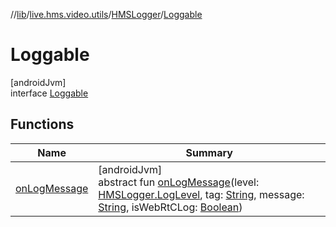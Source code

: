 //[lib](../../../../index)/[live.hms.video.utils](../../index)/[HMSLogger](../index)/[Loggable](index)

# Loggable

[androidJvm]\
interface [Loggable](index)

## Functions

| Name                           | Summary                                                                                                                                                                                                                                                                                                                                                                                            |
| ------------------------------ | -------------------------------------------------------------------------------------------------------------------------------------------------------------------------------------------------------------------------------------------------------------------------------------------------------------------------------------------------------------------------------------------------- |
| [onLogMessage](on-log-message) | [androidJvm]<br />abstract fun [onLogMessage](on-log-message)(level: [HMSLogger.LogLevel](../-log-level/index), tag: [String](https://kotlinlang.org/api/latest/jvm/stdlib/kotlin/-string/index.html), message: [String](https://kotlinlang.org/api/latest/jvm/stdlib/kotlin/-string/index.html), isWebRtCLog: [Boolean](https://kotlinlang.org/api/latest/jvm/stdlib/kotlin/-boolean/index.html)) |
